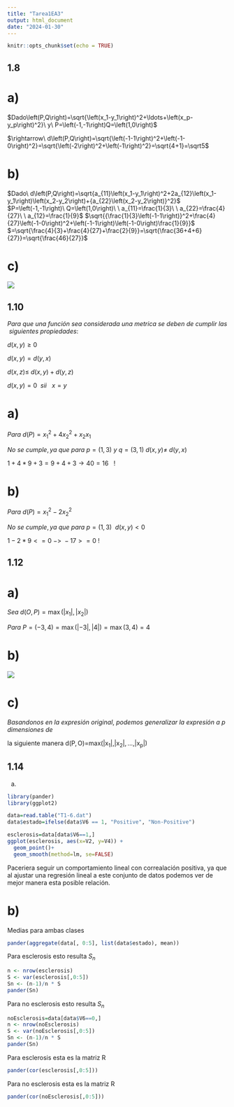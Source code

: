 ```yaml
---
title: "Tarea1EA3"
output: html_document
date: "2024-01-30"
---
```


```r
knitr::opts_chunk$set(echo = TRUE)

```
## 1.8


# a)

$Dado\left(P,Q\right)=\sqrt{\left(x_1-y_1\right)^2+\ldots+\left(x_p-y_p\right)^2}\ y\ P=\left(-1,-1\right)Q=\left(1,0\right)$

$\rightarrow\ d\left(P,Q\right)=\sqrt{\left(-1-1\right)^2+\left(-1-0\right)^2}=\sqrt{\left(-2\right)^2+\left(-1\right)^2}=\sqrt{4+1}=\sqrt5$

# b)

$Dado\ d\left(P,Q\right)=\sqrt{a_{11}\left(x_1-y_1\right)^2+2a_{12}\left(x_1-y_1\right)\left(x_2-y_2\right)+{a_{22}\left(x_2-y_2\right)}^2}$
$P=\left(-1,-1\right)\ Q=\left(1,0\right)\ \ a_{11}=\frac{1}{3}\ \ a_{22}=\frac{4}{27}\ \ a_{12}=\frac{1}{9}$
$\sqrt{{\frac{1}{3}\left(-1-1\right)}^2+\frac{4}{27}\left(-1-0\right)^2+\left(-1-1\right)\left(-1-0\right)\frac{1}{9}}$
$=\sqrt{\frac{4}{3}+\frac{4}{27}+\frac{2}{9}}=\sqrt{\frac{36+4+6}{27}}=\sqrt{\frac{46}{27}}$

# c)
![](distancia1.png)

## 1.10

$Para\ que\ una\ función\ sea\ considerada\ una\ metrica\ se\ deben\ de\ cumplir\ las\ siguientes\ propiedades:$

$d\left(x,y\right)\geq0$

$d\left(x,y\right)=d\left(y,x\right)$

$d\left(x,z\right)\le\ d\left(x,y\right)+d\left(y,z\right)$

$d\left(x,y\right)=0\ \ sii\ \ \ x=y$

# a)
$Para\ d\left(P\right)=x_1^2+4x_2^2+x_2x_1$
  	
$No\ se\ cumple,ya\ que\ para\ p=\left(1,3\right)\ y\ q=\left(3,1\right)\ d\left(x,y\right)\neq\ d\left(y,x\right)$

$1+4\ast9+3=9+4+3\rightarrow40=16\ \ \ !$

# b)
$Para\ d(P)=x^2_1-2x_2^2\ $

$No\ se\ cumple,ya\ que\ para\ p=\left(1,3\right)\ \ d\left(x,y\right)<0$

$1-2\ast9<=0 \  ->\  -17>=0\ !$



## 1.12

# a)

$Sea\ d\left(O,P\right)=\max{\left(\left|x_1\right|,\left|x_2\right|\right)}$

$Para\ P=\left(-3,4\right)=\max{\left(\left|-3\right|,\left|4\right|\right)}=\max{\left(3,4\right)}=4$

# b)

![](puntosDisntancia1maxAbs.png)

# c)

$Basandonos\ en\ la\ expresión\ original,\ podemos\ generalizar\ la\ expresión\ a\ p\ dimensiones\ de\ $

$\mathrm{la\ siguiente\ manera\ d}\left(\mathrm{P,O}\right)\mathrm{\mathrm{=}}\mathrm{max}{\left(\left|\mathrm{x}_\mathrm{1}\right|\mathrm{,} \left|\mathrm{x}_\mathrm{2}\right|\mathrm{,\ldots,} \left|\mathrm{x}_\mathrm{p}\right|\right)}$

## 1.14

a)

```r
library(pander)
library(ggplot2)

data=read.table("T1-6.dat")
data$estado=ifelse(data$V6 == 1, "Positive", "Non-Positive")

esclerosis=data[data$V6==1,]
ggplot(esclerosis, aes(x=V2, y=V4)) +
  geom_point()+
  geom_smooth(method=lm, se=FALSE)
```

Paceriera seguir un comportamiento lineal con correalación positiva,  ya que al ajustar una regresión lineal a este conjunto de datos podemos ver de mejor manera esta posible relación.

# b)
Medias para ambas clases

```r

pander(aggregate(data[, 0:5], list(data$estado), mean))
```
Para esclerosis esto resulta $S_n$
```r

n <- nrow(esclerosis)
S <- var(esclerosis[,0:5])
Sn <- (n-1)/n * S
pander(Sn)
```

Para no esclerosis esto resulta $S_n$

```r
noEsclerosis=data[data$V6==0,]
n <- nrow(noEsclerosis)
S <- var(noEsclerosis[,0:5])
Sn <- (n-1)/n * S
pander(Sn)
```
Para esclerosis esta es la matriz R

```r
pander(cor(esclerosis[,0:5]))
```
Para no esclerosis esta es la matriz R
```r
pander(cor(noEsclerosis[,0:5]))
```
